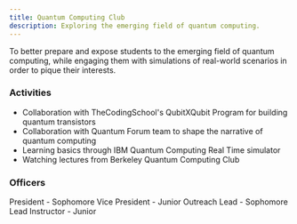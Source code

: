 ```yaml
---
title: Quantum Computing Club
description: Exploring the emerging field of quantum computing. 
---
```



<Card title="Mission" icon="rocket"> 
    To better prepare and expose students to the emerging field of quantum computing, while engaging them with simulations of real-world scenarios in order to pique their interests.
</Card>

### Activities

- Collaboration with TheCodingSchool's QubitXQubit Program for building quantum transistors
- Collaboration with Quantum Forum team to shape the narrative of quantum computing
- Learning basics through IBM Quantum Computing Real Time simulator
- Watching lectures from Berkeley Quantum Computing Club

### Officers

<CardGrid>
    <Card title="Nikhil Sinha">
        President - Sophomore
    </Card>
    <Card title="Karthik Subramaniam">
        Vice President - Junior
    </Card>
    <Card title="Naman Sinha">
        Outreach Lead - Sophomore
    </Card>
    <Card title="Lillian Yao">
        Lead Instructor - Junior
    </Card>
</CardGrid>
